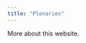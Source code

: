 ```yaml
---
title: "Plenaries"
---
```


<link rel="stylesheet" href="styles.css" type="text/css">


More about this website.
